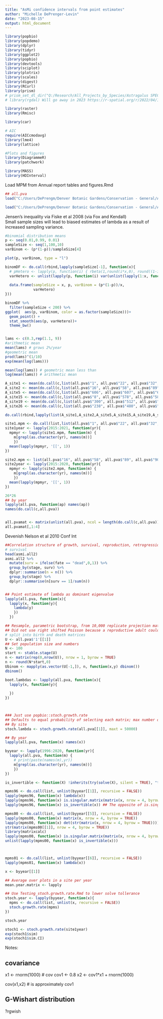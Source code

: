 ```yaml
---
title: "AsMi confidence intervals from point estimates"
author: "Michelle DePrenger-Levin"
date: "2023-08-15"
output: html_document
---
```


```r
library(popbio)
library(popdemo)
library(dplyr)
library(tidyr)
library(ggplot2)
library(popbio)
library(devtools)
library(sciplot)
library(plotrix)
library(scales)
library(digest)
library(RCurl)
library(prism)
# prism_set_dl_dir("Q:/Research/All_Projects_by_Species/Astragalus SPECIES/Astragalus_microcymbus/PRISM_asmiclimate")
# library(rgdal) Will go away in 2023 https://r-spatial.org/r/2022/04/12/evolution.html and https://github.com/r-spatial/evolution rgdal: version: 1.6-2, (SVN revision 1183)

library(raster)
library(Rmisc)

library(car) 

# AIC
require(AICcmodavg)
library(lme4)
library(lattice)

#Plots and figures
library(DiagrammeR)
library(patchwork)

library(MASS)
library(HDInterval)

```


Load MPM from Annual report tables and figures.Rmd  

```r
## all.pva
load("C:/Users/DePrengm/Denver Botanic Gardens/Conservation - General/AllProjectsBySpecies/Astragalus-microcymbus/Astragalus-microcymbus_AnnualReports/2023_Astragalus-microcymbus_AnnualReport/allpva2023-11-12.Rdata")

load("C:/Users/DePrengm/Denver Botanic Gardens/Conservation - General/AllProjectsBySpecies/Astragalus-microcymbus/Astragalus-microcymbus_Data/stage-fate2023.Rdata")

```

Jensen's inequality via Fiske et al 2008 (via Fox and Kendall)   
Small sample sizes will lead to biased estimates of lambda as a result of increased sampling variance. 
```r
#binomial distribution means
p <- seq(0.01,0.99, 0.01)
sampleSize <- seq(1,100,10)
varBinom <- (p*(1-p))/sampleSize[4]

plot(p, varBinom, type = "l")

binomDF <- do.call(rbind,lapply(sampleSize[-1], function(x){
  # pHetero <- lapply(p, function(i) { rbeta(1,round(i*x,0), round((1-i)*x,0))}) ## This would still be homogenous
  varHetero <- unlist(lapply(p, function(i) var(unlist(lapply(1:x, function(rep) rbeta(1,round(i*x,0), round((1-i)*x,0)) ) ))))
  
  data.frame(sampleSize = x, p, varBinom = (p*(1-p))/x,
             varHetero)
}))

binomDF %>%
  filter(sampleSize < 200) %>%
ggplot(  aes(p, varBinom, color = as.factor(sampleSize)))+
  geom_point() +
  stat_smooth(aes(p, varHetero))+
  theme_bw()


lams <- c(0.3,rep(1.1, 9))
#arithmetic mean
mean(lams) # grows 2%/year
#geometric mean
prod(lams)^(1/10)
exp(mean(log(lams)))

mean(log(lams)) # geometric mean less than 
log(mean(lams)) # arithmetic mean
```



```r


A_site1 <- mean(do.call(c,list(all.pva$"1", all.pva$"22", all.pva$"32", all.pva$"42", all.pva$"52")))
A_site2 <- mean(do.call(c,list(all.pva$"16", all.pva$"58", all.pva$"89", all.pva$"90", all.pva$"96", all.pva$"98")))
A_site5 <- mean(do.call(c,list(all.pva$"606", all.pva$"607", all.pva$"608", all.pva$"609", all.pva$"610")))
A_site15 <- mean(do.call(c,list(all.pva$"8", all.pva$"578", all.pva$"581", all.pva$"799")))
A_site19 <- mean(do.call(c,list(all.pva$"300", all.pva$"512", all.pva$"513", all.pva$"514", all.pva$"515")))
A_site26 <- mean(do.call(c,list(all.pva$"238", all.pva$"480", all.pva$"598", all.pva$"611", all.pva$"614")))

do.call(rbind,lapply(list(A_site1,A_site2,A_site5,A_site15,A_site19,A_site26), function(x) lambda(x)))

site1.mpm <- do.call(list,list(all.pva$"1", all.pva$"22", all.pva$"32", all.pva$"42", all.pva$"52"))
site1year <- lapply(2015:2021, function(yr){
  mpmyr <- lapply(site1.mpm, function(m) {
    m[grepl(as.character(yr), names(m))]
    })
  mean(lapply(mpmyr, '[[', 1))
})

site2.mpm <- list(all.pva$"16", all.pva$"58", all.pva$"89", all.pva$"90", all.pva$"96", all.pva$"98")  ## 89 removed
site2year <- lapply(2015:2020, function(yr){
  mpmyr <- lapply(site2.mpm, function(m) {
    m[grepl(as.character(yr), names(m))]
    })
  mean(lapply(mpmyr, '[[', 1))
})

26*26
## by year
lapply(all.pva, function(ap) names(ap))
names(do.call(c,all.pva))


all.pvamat <- matrix(unlist(all.pva), ncol = length(do.call(c,all.pva)))
all.pvamat[,1:4]

```

Devenish Nelson et al 2010 Conf Int     
```r

##Correlation structure of growth, survival, reproduction, retrogression following Doak et al 1994 
# survival 
head(asmi.all2)
asmi.all2 %>%
  mutate(surv = ifelse(fate == "dead",0,1)) %>%
  group_by(stage, surv) %>%
  dplyr::summarise(n = n()) %>%
  group_by(stage) %>%
  dplyr::summarise(n[surv == 1]/sum(n))


## Point estimate of lambda as dominant eigenvalue
lapply(all.pva, function(x){ 
  lapply(x, function(y){ 
    lambda(y)
    })
  })

## Resample, parametric bootstrap, from 10,000 replicate projection matrices each element drawn from corresponding likelihood distribution
## Did not use right shifted Poisson because a reproductive adult could have all individuals fail??
# split into birth and death matrices
U <- all.pva$'1'[[1]]
## Set population size and numbers 
N <- 100
start <- stable.stage(U)
n <- matrix(rep(0,nrow(U)), nrow = 1, byrow = TRUE)
n <- round(N*start,0) 
Ubinom <- mapply(as.vector(U[-1,]), n, function(x,y) dbinom())
dbinom()

boot.lambdas <- lapply(all.pva, function(x){
  lapply(x, function(y){
    
  })
})




```



```r
### Just use popbio::stoch.growth.rate
## Defaults to equal probability of selecting each matrix; max number of time intervals
## By site
stoch.lambda <- stoch.growth.rate(all.pva[[1]], maxt = 50000)

## By year
lapply(all.pva, function(x) names(x))

byyear <- lapply(1996:2020, function(yr){
  lapply(all.pva, function(m) {
    # print(paste(names(m),yr))
    m[grepl(as.character(yr), names(m))]
    })
})

is_invertible <- function(X) !inherits(try(solve(X), silent = TRUE), "try-error")

mpms96 <- do.call(list, unlist(byyear[[1]], recursive = FALSE))
lapply(mpms96, function(x) lambda(x))
lapply(mpms96, function(x) is.singular.matrix(matrix(x, nrow = 4, byrow = TRUE)))
lapply(mpms96, function(x) is_invertible(x)) ## The opposite of is.singular

mpms00 <- do.call(list, unlist(byyear[[5]], recursive = FALSE))
lapply(mpms00, function(x) matrix(x, nrow = 4, byrow = TRUE))
lapply(mpms00, function(x) det(str(matrix(x, nrow = 4, byrow = TRUE))))
str(matrix(mpms00[[1]], nrow = 4, byrow = TRUE))
library(matrixcalc)
lapply(mpms00, function(x) is.singular.matrix(matrix(x, nrow = 4, byrow = TRUE)))
unlist(lapply(mpms00, function(x) is_invertible(x)))



mpms01 <- do.call(list, unlist(byyear[[6]], recursive = FALSE))
lapply(mpms01, function(x) lambda(x))

x <- byyear[[1]]

## Average over plots in a site per year
mean.year.matrix <- lapply

## Use Testing_stoch.growth.rate.Rmd to lower solve tollerance
stoch.year <- lapply(byyear, function(x){
  mpms <- do.call(list, unlist(x, recursive = FALSE))
  stoch.growth.rate(mpms)
})

stoch.year

stoch1 <- stoch.growth.rate(site1year)
exp(stoch1$sim)
exp(stoch1$sim.CI)

```






Notes:

## covariance 
x1 <- rnorm(1000)
# cov 
cov1 <- 0.8
x2 <- cov1*x1 + rnorm(1000)

cov(x1,x2) # is approximately cov1

## G-Wishart distribution 
?rgwish
